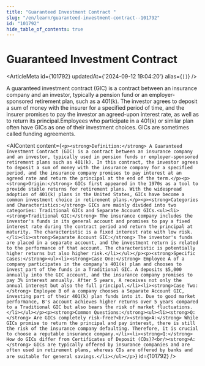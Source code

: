 ```yaml
---
title: "Guaranteed Investment Contract "
slug: "/en/learn/guaranteed-investment-contract--101792"
id: "101792"
hide_table_of_contents: true
---
```



# Guaranteed Investment Contract 

<ArticleMeta id={101792} updatedAt={'2024-09-12 19:04:20'} alias={`[]`} />
<div className='border-solid border-b border-t-0 my-4 border-[var(--ifm-color-gray-300)]' />

A guaranteed investment contract (GIC) is a contract between an insurance company and an investor, typically a pension fund or an employer-sponsored retirement plan, such as a 401(k). The investor agrees to deposit a sum of money with the insurer for a specified period of time, and the insurer promises to pay the investor an agreed-upon interest rate, as well as to return its principal.Employees who participate in a 401(k) or similar plan often have GICs as one of their investment choices. GICs are sometimes called funding agreements.

<AIContent content={`<p><strong>Definition:</strong> A Guaranteed Investment Contract (GIC) is a contract between an insurance company and an investor, typically used in pension funds or employer-sponsored retirement plans such as 401(k). In this contract, the investor agrees to deposit a sum of money with the insurance company for a specified period, and the insurance company promises to pay interest at an agreed rate and return the principal at the end of the term.</p><p><strong>Origin:</strong> GICs first appeared in the 1970s as a tool to provide stable returns for retirement plans. With the widespread adoption of 401(k) plans in the United States, GICs have become a common investment choice in retirement plans.</p><p><strong>Categories and Characteristics:</strong> GICs are mainly divided into two categories: Traditional GICs and Separate Account GICs.<ul><li><strong>Traditional GIC:</strong> The insurance company includes the investor's funds in its general account and promises to pay a fixed interest rate during the contract period and return the principal at maturity. The characteristic is a fixed interest rate with low risk.</li><li><strong>Separate Account GIC:</strong> The investor's funds are placed in a separate account, and the investment return is related to the performance of that account. The characteristic is potentially higher returns but also higher risk.</li></ul></p><p><strong>Specific Cases:</strong><ul><li><strong>Case One:</strong> Employee A of a company participates in the company's 401(k) plan and chooses to invest part of the funds in a Traditional GIC. A deposits $5,000 annually into the GIC account, and the insurance company promises to pay 3% interest annually. After 5 years, A receives not only the annual interest but also the full principal.</li><li><strong>Case Two:</strong> Employee B of a company chooses a Separate Account GIC, investing part of their 401(k) plan funds into it. Due to good market performance, B's account achieves higher returns over 5 years compared to a Traditional GIC but also bears the risk of market fluctuations.</li></ul></p><p><strong>Common Questions:</strong><ul><li><strong>Q:</strong> Are GICs completely risk-free?<br/><strong>A:</strong> While GICs promise to return the principal and pay interest, there is still the risk of the insurance company defaulting. Therefore, it is crucial to choose a reputable insurance company.</li><li><strong>Q:</strong> How do GICs differ from Certificates of Deposit (CDs)?<br/><strong>A:</strong> GICs are typically offered by insurance companies and are often used in retirement plans, whereas CDs are offered by banks and are suitable for general savings.</li></ul></p>`} id={101792} />

